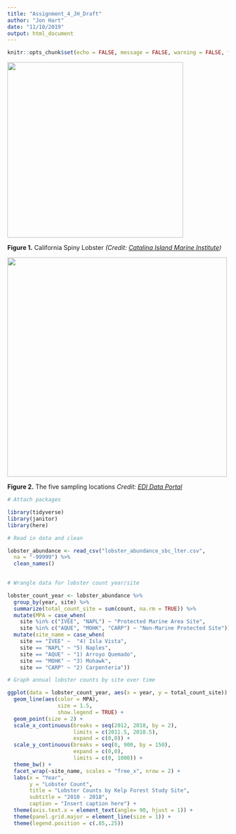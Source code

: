 ```yaml
---
title: "Assignment_4_JH_Draft"
author: "Jon Hart"
date: "11/10/2019"
output: html_document
---
```


```r
knitr::opts_chunk$set(echo = FALSE, message = FALSE, warning = FALSE, fig.width = 13, fig.height = 10)
```

![](California-Spiny-Lobster.jpg){width=400px} 

**Figure 1.** California Spiny Lobster *(Credit: [Catalina Island Marine Institute](https://cimioutdoored.org/ca-spiny-lobster/))*

![](lobster_site_locations.PNG){width=500px}

**Figure 2.** The five sampling locations *Credit: [EDI Data Portal](https://portal.edirepository.org/nis/mapbrowse?scope=knb-lter-sbc&identifier=77&revision=newest)*


```r
# Attach packages

library(tidyverse)
library(janitor)
library(here)
```

```r
# Read in data and clean

lobster_abundance <- read_csv("lobster_abundance_sbc_lter.csv",
  na = "-99999") %>% 
  clean_names() 
  
```

```r
# Wrangle data for lobster count year/site

lobster_count_year <- lobster_abundance %>% 
  group_by(year, site) %>% 
  summarize(total_count_site = sum(count, na.rm = TRUE)) %>% 
  mutate(MPA = case_when(
    site %in% c("IVEE", "NAPL") ~ "Protected Marine Area Site",
    site %in% c("AQUE", "MOHK", "CARP") ~ "Non-Marine Protected Site")) %>% 
  mutate(site_name = case_when(
    site == "IVEE" ~  "4) Isla Vista",
    site == "NAPL" ~ "5) Naples",  
    site == "AQUE" ~ "1) Arroyo Quemado",
    site == "MOHK" ~ "3) Mohawk",
    site == "CARP" ~ "2) Carpenteria")) 
```



```r
# Graph annual lobster counts by site over time

ggplot(data = lobster_count_year, aes(x = year, y = total_count_site)) +
  geom_line(aes(color = MPA), 
                size = 1.5,
                show.legend = TRUE) + 
  geom_point(size = 2) +
  scale_x_continuous(breaks = seq(2012, 2018, by = 2),
                     limits = c(2011.5, 2018.5),
                     expand = c(0,0)) +
  scale_y_continuous(breaks = seq(0, 900, by = 150),
                     expand = c(0,0),
                     limits = c(0, 1000)) +
  theme_bw() +
  facet_wrap(~site_name, scales = "free_x", nrow = 2) +
  labs(x = "Year",
       y = "Lobster Count",
       title = "Lobster Counts by Kelp Forest Study Site",
       subtitle = "2010 - 2018",
       caption = "Insert caption here") +
  theme(axis.text.x = element_text(angle= 90, hjust = 1)) +
  theme(panel.grid.major = element_line(size = 1)) +
  theme(legend.position = c(.85,.25))
        

```


